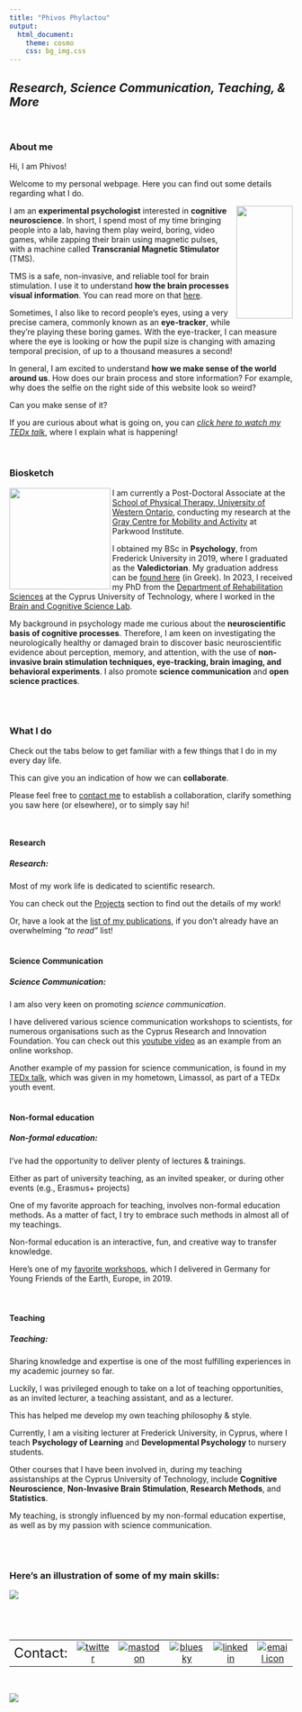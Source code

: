 ```yaml
---
title: "Phivos Phylactou"
output:
  html_document:
    theme: cosmo
    css: bg_img.css
---
```

*Research, Science Communication, Teaching, & More*
---


<br>



### About me

Hi, I am Phivos!

Welcome to my personal webpage. Here you can find out some details regarding what I do.

<img align="right" width="100" height="200" src="/files/selfillussion.jpg">

I am an **experimental psychologist** interested in **cognitive neuroscience**. In short, I spend most of my time bringing people into a lab, having them play weird, boring, video games, while zapping their brain using magnetic pulses, with a machine called **Transcranial Magnetic Stimulator** (TMS). 

TMS is a safe, non-invasive, and reliable tool for brain stimulation. I use it to understand **how the brain processes visual information**. You can read more on that [here](https://phivph.github.io/projects.html).

Sometimes, I also like to record people's eyes, using a very precise camera, commonly known as an **eye-tracker**, while they're playing these boring games. With the eye-tracker, I can measure where the eye is looking or how the pupil size is changing with amazing temporal precision, of up to a thousand measures a second!


In general, I am excited to understand **how we make sense of the world around us**. How does our brain process and store information? For example, why does the selfie on the right side of this website look so weird? 

Can you make sense of it?

If you are curious about what is going on, you can [*click here to watch my TEDx talk*](https://www.ted.com/talks/phivos_phylactou_beyond_what_our_eyes_perceive "Beyond what our Eyes Perceive"), where I explain what is happening! 

<br>

### Biosketch

<img align="left" width="180" height="180" src="/files/mePresenting.jpg">

I am currently a Post-Doctoral Associate at the [School of Physical Therapy, University of Western Ontario](https://www.uwo.ca/fhs/pt/index.html), conducting my research at the [Gray Centre for Mobility and Activity](https://www.sjhc.london.on.ca/gray-centre) at Parkwood Institute.  

I obtained my BSc in **Psychology**, from Frederick University in 2019, where I graduated as the **Valedictorian**. My graduation address can be [found here](https://www.youtube.com/watch?v=TCqeY3iD7RA) (in Greek). In 2023, I received my PhD from the [Department of Rehabilitation Sciences](https://www.cut.ac.cy/faculties/hsc/reh/staff/postresearcher/pp.phylactou/) at the Cyprus University of Technology, where I worked in the [Brain and Cognitive Science Lab](https://www.nkonstantinou.com).

My background in psychology made me curious about the **neuroscientific basis of cognitive processes**. Therefore, I am keen on investigating the neurologically healthy or damaged brain to discover basic neuroscientific evidence about perception, memory, and attention, with the use of **non-invasive brain stimulation techniques, eye-tracking, brain imaging, and behavioral experiments**. I also promote **science communication** and **open science practices**. 


<br>
<br>


### What I do {.tabset .tabset-fade}
Check out the tabs below to get familiar with a few things that I do in my every day life. 

This can give you an indication of how we can **collaborate**.

Please feel free to [contact me](https://phivph.github.io/contact.html) to establish a collaboration, clarify something you saw here (or elsewhere), or to simply say hi!

<br>

#### Research
##### Research:
Most of my work life is dedicated to scientific research.

You can check out the [Projects](https://phivph.com/projects.html) section to find out the details of my work!

Or, have a look at the [list of my publications](https://phivph.com/publications.html), if you don't already have an overwhelming *"to read"* list!
<br>
<br>

#### Science Communication
##### Science Communication:
I am also very keen on promoting *science communication*. 

I have delivered various science communication workshops to scientists, for numerous organisations such as the Cyprus Research and Innovation Foundation. You can check out this [youtube video](https://youtu.be/aT99vnwat8U) as an example from an online workshop.

Another example of my passion for science communication, is found in my [TEDx talk](https://www.ted.com/talks/phivos_phylactou_beyond_what_our_eyes_perceive), which was given in my hometown, Limassol, as part of a TEDx youth event. 
<br>
<br>

#### Non-formal education
##### Non-formal education:
I've had the opportunity to deliver plenty of lectures & trainings.

Either as part of university teaching, as an invited speaker, or during other events (e.g., Erasmus+ projects)

One of my favorite approach for teaching, involves non-formal education methods. As a matter of fact, I try to embrace such methods in almost all of my teachings. 

Non-formal education is an interactive, fun, and creative way to transfer knowledge.

Here's one of my [favorite workshops](https://youtu.be/SNAuX1uYbXM), which I delivered in Germany for Young Friends of the Earth, Europe, in 2019.  
<br>
<br>

#### Teaching
##### Teaching:
Sharing knowledge and expertise is one of the most fulfilling experiences in my academic journey so far.

Luckily, I was privileged enough to take on a lot of teaching opportunities, as an invited lecturer, a teaching assistant, and as a lecturer. 

This has helped me develop my own teaching philosophy & style. 

Currently, I am a visiting lecturer at Frederick University, in Cyprus, where I teach **Psychology of Learning** and **Developmental Psychology** to nursery students.

Other courses that I have been involved in, during my teaching assistanships at the Cyprus University of Technology, include **Cognitive Neuroscience**, **Non-Invasive Brain Stimulation**, **Research Methods**, and **Statistics**.

My teaching, is strongly influenced by my non-formal education expertise, as well as by my passion with science communication.

<br>
<br>



### Here's an illustration of some of my main skills:
<img align="center" src="/files/skills_funny.png">


 <br>
---

|         |        |        |        |        |        |
|--------:|:------:|:------:|:------:|:------:|:------:|  
|<font size="5">Contact:|[![twitter](/files/twitterLogo.png)](https://twitter.com/phivph)|[![mastodon](/files/mastodonLogo.png)](https://mastodon.social/@phivph)|[![bluesky](/files/blueskyLogo.png)](https://bsky.app/profile/phivph.bsky.social)|[![linkedin](/files/linkedInLogo.png)](https://www.linkedin.com/in/phivos-phylactou-137113176/)|[![email icon](/files/emailLogo.png)](mailto:pp.phylactou@edu.cut.ac.cy)|

<br>

<img align="center" src="/files/mylogo_long.png">
